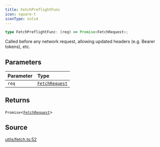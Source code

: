 ```yaml
---
title: FetchPreflightFunc
icon: square-t
iconType: solid
---
```


```ts
type FetchPreflightFunc: (req) => Promise<FetchRequest>;
```

Called before any network request, allowing updated headers (e.g. Bearer tokens), etc.

## Parameters

| Parameter | Type |
| :------ | :------ |
| `req` | [`FetchRequest`](/sdk/content/classes/FetchRequest) |

## Returns

`Promise`\<[`FetchRequest`](/sdk/content/classes/FetchRequest)\>

## Source

[utils/fetch.ts:52](https://github.com/dominant-strategies/quais-6.js/blob/e281b3ca939b91260332b67ef4ba6e8b0a3d4134/src/utils/fetch.ts#L52)
